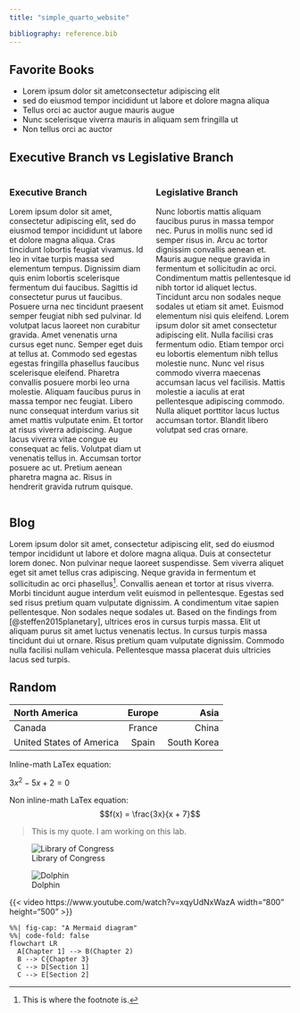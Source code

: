 ```yaml
---
title: "simple_quarto_website"

bibliography: reference.bib
---
```


## Favorite Books 

* Lorem ipsum dolor sit ametconsectetur adipiscing elit\
* sed do eiusmod tempor incididunt ut labore et dolore magna aliqua\
* Tellus orci ac auctor augue mauris augue\
* Nunc scelerisque viverra mauris in aliquam sem fringilla ut\
* Non tellus orci ac auctor


## Executive Branch vs Legislative Branch

:::: {.columns}
::: {.column width="50%"}
### Executive Branch
Lorem ipsum dolor sit amet, consectetur adipiscing elit, sed do eiusmod tempor incididunt ut labore et dolore magna aliqua. Cras tincidunt lobortis feugiat vivamus. Id leo in vitae turpis massa sed elementum tempus. Dignissim diam quis enim lobortis scelerisque fermentum dui faucibus. Sagittis id consectetur purus ut faucibus. Posuere urna nec tincidunt praesent semper feugiat nibh sed pulvinar. Id volutpat lacus laoreet non curabitur gravida. Amet venenatis urna cursus eget nunc. Semper eget duis at tellus at. Commodo sed egestas egestas fringilla phasellus faucibus scelerisque eleifend. Pharetra convallis posuere morbi leo urna molestie. Aliquam faucibus purus in massa tempor nec feugiat. Libero nunc consequat interdum varius sit amet mattis vulputate enim. Et tortor at risus viverra adipiscing. Augue lacus viverra vitae congue eu consequat ac felis. Volutpat diam ut venenatis tellus in. Accumsan tortor posuere ac ut. Pretium aenean pharetra magna ac. Risus in hendrerit gravida rutrum quisque.
:::

::: {.column width="50%"}
### Legislative Branch
Nunc lobortis mattis aliquam faucibus purus in massa tempor nec. Purus in mollis nunc sed id semper risus in. Arcu ac tortor dignissim convallis aenean et. Mauris augue neque gravida in fermentum et sollicitudin ac orci. Condimentum mattis pellentesque id nibh tortor id aliquet lectus. Tincidunt arcu non sodales neque sodales ut etiam sit amet. Euismod elementum nisi quis eleifend. Lorem ipsum dolor sit amet consectetur adipiscing elit. Nulla facilisi cras fermentum odio. Etiam tempor orci eu lobortis elementum nibh tellus molestie nunc. Nunc vel risus commodo viverra maecenas accumsan lacus vel facilisis. Mattis molestie a iaculis at erat pellentesque adipiscing commodo. Nulla aliquet porttitor lacus luctus accumsan tortor. Blandit libero volutpat sed cras ornare.

:::
::::


## Blog

Lorem ipsum dolor sit amet, consectetur adipiscing elit, sed do eiusmod tempor incididunt ut labore et dolore magna aliqua. Duis at consectetur lorem donec. Non pulvinar neque laoreet suspendisse. Sem viverra aliquet eget sit amet tellus cras adipiscing. Neque gravida in fermentum et sollicitudin ac orci phasellus[^1]. Convallis aenean et tortor at risus viverra. Morbi tincidunt augue interdum velit euismod in pellentesque. Egestas sed sed risus pretium quam vulputate dignissim. A condimentum vitae sapien pellentesque. Non sodales neque sodales ut. Based on the findings from [@steffen2015planetary], ultrices eros in cursus turpis massa. Elit ut aliquam purus sit amet luctus venenatis lectus. In cursus turpis massa tincidunt dui ut ornare. Risus pretium quam vulputate dignissim. Commodo nulla facilisi nullam vehicula. Pellentesque massa placerat duis ultricies lacus sed turpis.


## Random


| North America | Europe | Asia |
|:-------------|:--------------:|--------------:|
| Canada     | France      | China     |
| United States of America    | Spain       |  South Korea     |


Inline-math LaTex equation:

$3x^2 - 5x + 2 = 0$



Non inline-math LaTex equation:
$$f(x) = \frac{3x}{x + 7}$$


>This is my quote. I am working on this lab.


![Library of Congress](https://dcist.com/wp-content/uploads/sites/3/2020/02/library-of-Congress-Image-10.jpg)



![Dolphin](https://www.americanoceans.org/wp-content/uploads/2022/03/What-Are-The-Different-Types-of-Dolphins.jpg)



{{< video https://www.youtube.com/watch?v=xqyUdNxWazA width=“800” height=“500” >}}



```mermaid
%%| fig-cap: "A Mermaid diagram"
%%| code-fold: false
flowchart LR
  A[Chapter 1] --> B(Chapter 2)
  B --> C{Chapter 3}
  C --> D[Section 1]
  C --> E[Section 2]
```


[^1]: This is where the footnote is.